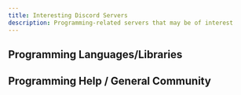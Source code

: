 ```yaml
---
title: Interesting Discord Servers
description: Programming-related servers that may be of interest
---
```



## Programming Languages/Libraries

<CardGrid>
  <LinkCard
    title="<i class='ruby'></i>Ruby"
    description="No vanity link"
    href="https://discord.gg/ruby-518658712081268738"
    target="_blank"
  />
  <LinkCard
    title="<i class='typescript-icon'></i>Typescript"
    description="discord.gg/typescript"
    href="https://discord.gg/typescript"
    target="_blank"
  />
  <LinkCard
    title="<i class='c-sharp'></i>C#"
    description="discord.gg/csharp"
    href="https://discord.gg/csharp"
    target="_blank"
  />
  <LinkCard
    title="<i class='react'></i>React"
    description="discord.gg/reactiflux"
    href="https://discord.gg/reactiflux"
    target="_blank"
  />
  <LinkCard
    title="<i class='astro-icon'></i>Astro"
    description="<b>Used to make this website!</b><br><br>No vanity link"
    href="https://discord.gg/astro-lounge-830184174198718474"
    target="_blank"
  />
  <LinkCard
    title="<i class='alpinejs-icon'></i>Alpine.js"
    description="No vanity link"
    href="https://discord.gg/SwWWhtKAx3"
    target="_blank"
  />
</CardGrid>

## Programming Help / General Community

<CardGrid>
  <LinkCard
    title="The Coding Den"
    description="discord.gg/code"
    href="https://discord.gg/code"
    target="_blank"
  />
  <LinkCard
    title="The Programmer's Hangout"
    description="discord.gg/programming"
    href="https://discord.gg/programming"
    target="_blank"
  />
  <LinkCard
    title="HiddenDevs"
    description="<b>Roblox Luau (Lua) development</b><br><br>discord.gg/hd"
    href="https://discord.gg/hd"
    target="_blank"
  />
  <LinkCard
    title="Roblox OSS Community"
    description="No vanity link!"
    href="https://discord.gg/MWJTMxsrHU"
    target="_blank"
  />
</CardGrid>